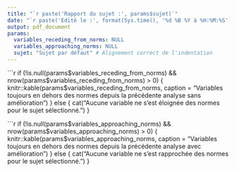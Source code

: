 ```yaml
---
title: "`r paste('Rapport du sujet :', params$sujet)`"
date: "`r paste('Edité le :', format(Sys.time(), '%d %B %Y à %H:%M:%S'))`"
output: pdf_document
params:
  variables_receding_from_norms: NULL
  variables_approaching_norms: NULL
  sujet: "Sujet par défaut" # Alignement correct de l'indentation
---
```



```r
if (!is.null(params$variables_receding_from_norms) && nrow(params$variables_receding_from_norms) > 0) {
  knitr::kable(params$variables_receding_from_norms, 
               caption = "Variables toujours en dehors des normes depuis la précédente analyse sans amélioration")
} else {
  cat("Aucune variable ne s'est éloignée des normes pour le sujet sélectionné.")
}

```r
if (!is.null(params$variables_approaching_norms) && nrow(params$variables_approaching_norms) > 0) {
  knitr::kable(params$variables_approaching_norms, 
               caption = "Variables toujours en dehors des normes depuis la précédente analyse avec amélioration")
} else {
  cat("Aucune variable ne s'est rapprochée des normes pour le sujet sélectionné.")
}


